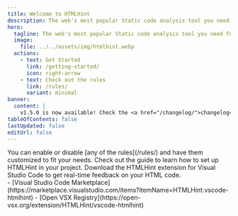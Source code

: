 ```yaml
---
title: Welcome to HTMLHint
description: The web's most popular Static code analysis tool you need for your HTML. Available as a CLI tool, VS Code extension, and more.
hero:
  tagline: The web's most popular Static code analysis tool you need for your HTML
  image:
    file: ../../assets/img/htmlhint.webp
  actions:
    - text: Get Started
      link: /getting-started/
      icon: right-arrow
    - text: Check out the rules
      link: /rules/
      variant: minimal
banner:
  content: |
    v1.5.0 is now available! Check the <a href="/changelog/">changelog</a> to see what's new.
tableOfContents: false
lastUpdated: false
editUrl: false
---
```



<CardGrid>
  <Card title="Configure the rules" icon="setting">
    You can enable or disable [any of the rules](/rules/) and have them
    customized to fit your needs. Check out the guide to learn how to set up
    HTMLHint in your project.
  </Card>
  <Card title="VS Code Extension" icon="star">
    Download the HTMLHint extension for Visual Studio Code to get real-time
    feedback on your HTML code.
    <div class="mt-1">
      - [Visual Studio Code
      Marketplace](https://marketplace.visualstudio.com/items?itemName=HTMLHint.vscode-htmlhint)
      - [Open VSX
      Registry](https://open-vsx.org/extension/HTMLHint/vscode-htmlhint)
    </div>
  </Card>
</CardGrid>
